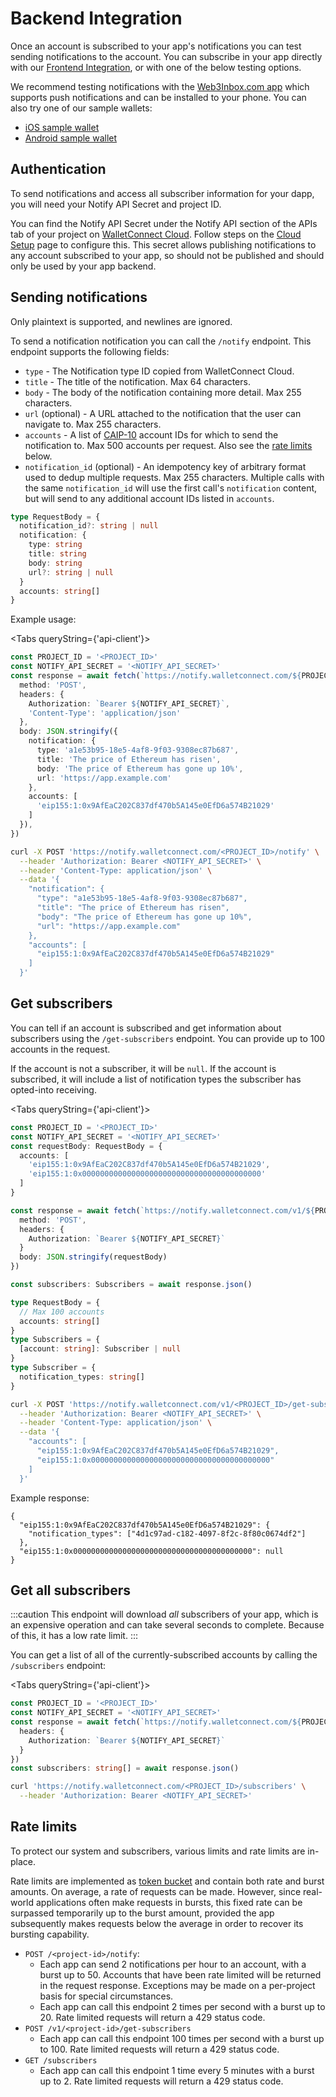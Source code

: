 
# Backend Integration

Once an account is subscribed to your app's notifications you can test sending notifications to the account. You can subscribe in your app directly with our [Frontend Integration](frontend-integration/usage), or with one of the below testing options.

We recommend testing notifications with the [Web3Inbox.com app](https://app.web3inbox.com) which supports push notifications and can be installed to your phone. You can also try one of our sample wallets:

- [iOS sample wallet](https://testflight.apple.com/join/09bTAryp)
- [Android sample wallet](https://appdistribution.firebase.dev/i/d2c86e879abd5a86)

## Authentication

To send notifications and access all subscriber information for your dapp, you will need your Notify API Secret and project ID.

You can find the Notify API Secret under the Notify API section of the APIs tab of your project on [WalletConnect Cloud](https://cloud.walletconnect.com). Follow steps on the [Cloud Setup](cloud-setup) page to configure this. This secret allows publishing notifications to any account subscribed to your app, so should not be published and should only be used by your app backend.

## Sending notifications

Only plaintext is supported, and newlines are ignored.

To send a notification notification you can call the `/notify` endpoint. This endpoint supports the following fields:

- `type` - The Notification type ID copied from WalletConnect Cloud.
- `title` - The title of the notification. Max 64 characters.
- `body` - The body of the notification containing more detail. Max 255 characters.
- `url` (optional) - A URL attached to the notification that the user can navigate to. Max 255 characters.
- `accounts` - A list of [CAIP-10](https://github.com/ChainAgnostic/CAIPs/blob/main/CAIPs/caip-10.md) account IDs for which to send the notification to. Max 500 accounts per request. Also see the [rate limits](#rate-limits) below.
- `notification_id` (optional) - An idempotency key of arbitrary format used to dedup multiple requests. Max 255 characters. Multiple calls with the same `notification_id` will use the first call's `notification` content, but will send to any additional account IDs listed in `accounts`.

```typescript
type RequestBody = {
  notification_id?: string | null
  notification: {
    type: string
    title: string
    body: string
    url?: string | null
  }
  accounts: string[]
}
```

Example usage:

<Tabs queryString={'api-client'}>

<TabItem value="javascript" label="JavaScript">

```typescript
const PROJECT_ID = '<PROJECT_ID>'
const NOTIFY_API_SECRET = '<NOTIFY_API_SECRET>'
const response = await fetch(`https://notify.walletconnect.com/${PROJECT_ID}/notify`, {
  method: 'POST',
  headers: {
    Authorization: `Bearer ${NOTIFY_API_SECRET}`,
    'Content-Type': 'application/json'
  },
  body: JSON.stringify({
    notification: {
      type: 'a1e53b95-18e5-4af8-9f03-9308ec87b687',
      title: 'The price of Ethereum has risen',
      body: 'The price of Ethereum has gone up 10%',
      url: 'https://app.example.com'
    },
    accounts: [
      'eip155:1:0x9AfEaC202C837df470b5A145e0EfD6a574B21029'
    ]
  }),
})
```

</TabItem>

<TabItem value="curl" label="cURL">

```bash
curl -X POST 'https://notify.walletconnect.com/<PROJECT_ID>/notify' \
  --header 'Authorization: Bearer <NOTIFY_API_SECRET>' \
  --header 'Content-Type: application/json' \
  --data '{
    "notification": {
      "type": "a1e53b95-18e5-4af8-9f03-9308ec87b687",
      "title": "The price of Ethereum has risen",
      "body": "The price of Ethereum has gone up 10%",
      "url": "https://app.example.com"
    },
    "accounts": [
      "eip155:1:0x9AfEaC202C837df470b5A145e0EfD6a574B21029"
    ]
  }'
```

</TabItem>

</Tabs>

## Get subscribers

You can tell if an account is subscribed and get information about subscribers using the `/get-subscribers` endpoint. You can provide up to 100 accounts in the request.

If the account is not a subscriber, it will be `null`. If the account is subscribed, it will include a list of notification types the subscriber has opted-into receiving.

<Tabs queryString={'api-client'}>

<TabItem value="javascript" label="JavaScript">

```typescript
const PROJECT_ID = '<PROJECT_ID>'
const NOTIFY_API_SECRET = '<NOTIFY_API_SECRET>'
const requestBody: RequestBody = {
  accounts: [
    'eip155:1:0x9AfEaC202C837df470b5A145e0EfD6a574B21029',
    'eip155:1:0x0000000000000000000000000000000000000000'
  ]
}

const response = await fetch(`https://notify.walletconnect.com/v1/${PROJECT_ID}/get-subscribers`, {
  method: 'POST',
  headers: {
    Authorization: `Bearer ${NOTIFY_API_SECRET}`
  }
  body: JSON.stringify(requestBody)
})

const subscribers: Subscribers = await response.json()

type RequestBody = {
  // Max 100 accounts
  accounts: string[]
}
type Subscribers = {
  [account: string]: Subscriber | null
}
type Subscriber = {
  notification_types: string[]
}
```

</TabItem>

<TabItem value="curl" label="cURL">

```bash
curl -X POST 'https://notify.walletconnect.com/v1/<PROJECT_ID>/get-subscribers' \
  --header 'Authorization: Bearer <NOTIFY_API_SECRET>' \
  --header 'Content-Type: application/json' \
  --data '{
    "accounts": [
      "eip155:1:0x9AfEaC202C837df470b5A145e0EfD6a574B21029",
      "eip155:1:0x0000000000000000000000000000000000000000"
    ]
  }'
```

</TabItem>

</Tabs>

Example response:

```jsonc
{
  "eip155:1:0x9AfEaC202C837df470b5A145e0EfD6a574B21029": {
    "notification_types": ["4d1c97ad-c182-4097-8f2c-8f80c0674df2"]
  },
  "eip155:1:0x0000000000000000000000000000000000000000": null
}
```

## Get all subscribers

:::caution
This endpoint will download _all_ subscribers of your app, which is an expensive operation and can take several seconds to complete. Because of this, it has a low rate limit.
:::

You can get a list of all of the currently-subscribed accounts by calling the `/subscribers` endpoint:

<Tabs queryString={'api-client'}>

<TabItem value="javascript" label="JavaScript">

```typescript
const PROJECT_ID = '<PROJECT_ID>'
const NOTIFY_API_SECRET = '<NOTIFY_API_SECRET>'
const response = await fetch(`https://notify.walletconnect.com/${PROJECT_ID}/subscribers`, {
  headers: {
    Authorization: `Bearer ${NOTIFY_API_SECRET}`
  }
})
const subscribers: string[] = await response.json()
```

</TabItem>

<TabItem value="curl" label="cURL">

```bash
curl 'https://notify.walletconnect.com/<PROJECT_ID>/subscribers' \
  --header 'Authorization: Bearer <NOTIFY_API_SECRET>'
```

</TabItem>

</Tabs>

## Rate limits

To protect our system and subscribers, various limits and rate limits are in-place.

Rate limits are implemented as [token bucket](https://en.wikipedia.org/wiki/Token_bucket) and contain both rate and burst amounts. On average, a rate of requests can be made. However, since real-world applications often make requests in bursts, this fixed rate can be surpassed temporarily up to the burst amount, provided the app subsequently makes requests below the average in order to recover its bursting capability.

- `POST /<project-id>/notify`:
  - Each app can send 2 notifications per hour to an account, with a burst up to 50. Accounts that have been rate limited will be returned in the request response. Exceptions may be made on a per-project basis for special circumstances.
  - Each app can call this endpoint 2 times per second with a burst up to 20. Rate limited requests will return a 429 status code.
- `POST /v1/<project-id>/get-subscribers`
  - Each app can call this endpoint 100 times per second with a burst up to 100. Rate limited requests will return a 429 status code.
- `GET /subscribers`
  - Each app can call this endpoint 1 time every 5 minutes with a burst up to 2. Rate limited requests will return a 429 status code.
